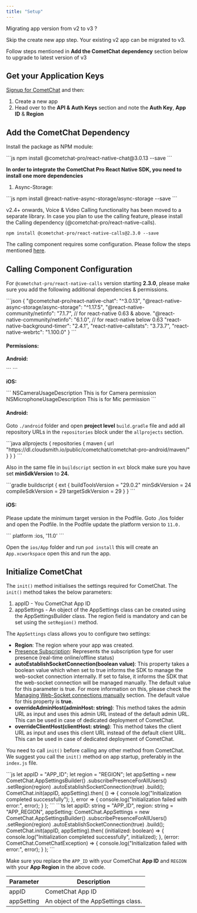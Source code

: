 ```yaml
---
title: "Setup"
---
```




<Note>
Migrating app version from v2 to v3 ?

Skip the create new app step. Your existing v2 app can be migrated to v3.

Follow steps mentioned in **Add the CometChat dependency** section below to upgrade to latest version of v3

</Note>

## Get your Application Keys

[Signup for CometChat](https://app.cometchat.com) and then:

1. Create a new app
2. Head over to the **API & Auth Keys** section and note the **Auth Key**, **App ID** & **Region**

## Add the CometChat Dependency

Install the package as NPM module:

<Tabs>
<Tab title="JavaScript">
```js
npm install @cometchat-pro/react-native-chat@3.0.13 --save
```

</Tab>

</Tabs>

**In order to integrate the CometChat Pro React Native SDK, you need to install one more dependencies**

1. Async-Storage:

<Tabs>
<Tab title="JavaScript">
```js
npm install @react-native-async-storage/async-storage --save
```

</Tab>

</Tabs>

<Note>

v2.4+ onwards, Voice & Video Calling functionality has been moved to a separate library. In case you plan to use the calling feature, please install the Calling dependency (@cometchat-pro/react-native-calls).

`npm install @cometchat-pro/react-native-calls@2.3.0 --save`

The calling component requires some configuration. Please follow the steps mentioned [here](/sdk/react-native/3.0/setup#calling-component-configuration).

</Note>

## Calling Component Configuration

For `@cometchat-pro/react-native-calls` version starting **2.3.0**, please make sure you add the following additional dependencies & permissions.

<Tabs>
<Tab title="JSON">
```json
{
  "@cometchat-pro/react-native-chat": "^3.0.13",
  "@react-native-async-storage/async-storage": "^1.17.5",
  "@react-native-community/netinfo": "7.1.7", // for react-native 0.63 & above.
  "@react-native-community/netinfo": "6.1.0", // for react-native below 0.63
  "react-native-background-timer": "2.4.1",
  "react-native-callstats": "3.73.7",
  "react-native-webrtc": "1.100.0"
}
```

</Tab>

</Tabs>

#### Permissions:

**Android:**

<Tabs>
<Tab title="XML">
```
<uses-permission android:name="android.permission.INTERNET" />
<uses-permission android:name="android.permission.CAMERA" />
<uses-permission android:name="android.permission.MODIFY_AUDIO_SETTINGS" />
<uses-permission android:name="android.permission.RECORD_AUDIO" />
<uses-permission android:name="android.permission.ACCESS_NETWORK_STATE" />
```

</Tab>

</Tabs>

**iOS:**

<Tabs>
<Tab title="XML">
```
<key>NSCameraUsageDescription</key>
<string>This is for Camera permission</string>
<key>NSMicrophoneUsageDescription</key>
<string>This is for Mic permission</string>
```

</Tab>

</Tabs>

#### Android:

Goto `./android` folder and open **project level** `build.gradle` file and add all repository URLs in the `repositories` block under the `allprojects` section.

<Tabs>
<Tab title="Java">
```java
allprojects {
  repositories {
    maven {
			url "https://dl.cloudsmith.io/public/cometchat/cometchat-pro-android/maven/"
		}
  }
}
```

</Tab>

</Tabs>

Also in the same file in `buildscript` section in `ext` block make sure you have set **minSdkVersion** to **24.**

<Tabs>
<Tab title="build.gradle">
```gradle
buildscript {
    ext {
        buildToolsVersion = "29.0.2"
        minSdkVersion = 24
        compileSdkVersion = 29
        targetSdkVersion = 29
    }
}
```

</Tab>

</Tabs>

#### iOS:

Please update the minimum target version in the Podfile. Goto ./ios folder and open the Podfile. In the Podfile update the platform version to `11.0.`

<Tabs>
<Tab title="Podfile">
```
platform :ios, '11.0'
```

</Tab>

</Tabs>

Open the `ios/App` folder and run `pod install` this will create an `App.xcworkspace` open this and run the app.

## Initialize CometChat

The `init()` method initialises the settings required for CometChat. The `init()` method takes the below parameters:

1. appID - You CometChat App ID
2. appSettings - An object of the AppSettings class can be created using the AppSettingsBuilder class. The region field is mandatory and can be set using the `setRegion()` method.

The `AppSettings` class allows you to configure two settings:

* **Region**: The region where your app was created.
* [Presence Subscription](/sdk/react-native/3.0/user-presence): Represents the subscription type for user presence (real-time online/offline status)
* **autoEstablishSocketConnection(boolean value)**: This property takes a boolean value which when set to true informs the SDK to manage the web-socket connection internally. If set to false, it informs the SDK that the web-socket connection will be managed manually. The default value for this parameter is true. For more information on this, please check the [Managing Web-Socket connections manually](/sdk/react-native/3.0/managing-web-socket-connections-manually) section. The default value for this property is **true.**
* **overrideAdminHost(adminHost: string)**: This method takes the admin URL as input and uses this admin URL instead of the default admin URL. This can be used in case of dedicated deployment of CometChat.
* **overrideClientHost(clientHost: string)**: This method takes the client URL as input and uses this client URL instead of the default client URL. This can be used in case of dedicated deployment of CometChat.

You need to call `init()` before calling any other method from CometChat. We suggest you call the `init()` method on app startup, preferably in the `index.js` file.

<Tabs>
<Tab title="JavaScript">
```js
let appID = "APP_ID";
let region = "REGION";
let appSetting = new CometChat.AppSettingsBuilder()
                        .subscribePresenceForAllUsers()
                        .setRegion(region)
                        .autoEstablishSocketConnection(true)
                        .build();
CometChat.init(appID, appSetting).then(
	() => {
		console.log("Initialization completed successfully");
	}, error => {
		console.log("Initialization failed with error:", error);
	}
);
```

</Tab>

<Tab title="TypeScript">
```ts
let appID: string = "APP_ID",
    region: string = "APP_REGION",
    appSetting: CometChat.AppSettings = new CometChat.AppSettingsBuilder()
			.subscribePresenceForAllUsers()
			.setRegion(region)
			.autoEstablishSocketConnection(true)
			.build();
CometChat.init(appID, appSetting).then(
  (initialized: boolean) => {
    console.log("Initialization completed successfully", initialized);
  }, (error: CometChat.CometChatException) => {
    console.log("Initialization failed with error:", error);
  }
);
```

</Tab>

</Tabs>

Make sure you replace the `APP_ID` with your CometChat **App ID** and `REGION` with your **App Region** in the above code.

| Parameter  | Description                         |
| ---------- | ----------------------------------- |
| appID      | CometChat App ID                    |
| appSetting | An object of the AppSettings class. |
